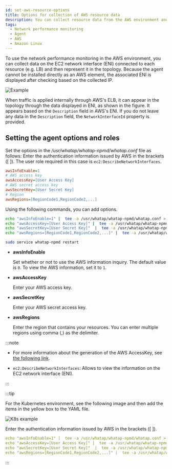 ```yaml
---
id: set-aws-resource-options
title: Options for collection of AWS resource data
description: You can collect resource data from the AWS environment and display it on the topology screen.
tags:
  - Network performance monitoring
  - Agent
  - AWS
  - Amazon Linux
---
```


To use the network performance monitoring in the AWS environment, you can collect data on the EC2 network interface (ENI) connected to each resource (e.g. LB) and then represent it in the topology. Because the agent cannot be installed directly as an AWS element, the associated ENI is displayed after checking based on the collected IP.

![Example](/img/npm-aws-resource-example.png)

When traffic is applied internally through AWS's ELB, it can appear in the topology through the data displayed in ENI, as shown in the figure. It appears based on the `Description` field in AWS's ENI. If you do not leave any data in the `Description` field, the `NetworkInterfaceId` property is provided.

## Setting the agent options and roles

Set the options in the _/usr/whatap/whatap-npmd/whatap.conf_ file as follows: Enter the authentication information issued by AWS in the brackets ([ ]). The user role required in this case is `ec2:DescribeNetworkInterfaces`.

```ini title='whatap.conf'
awsInfoEnable=1
# AWS access key
awsAccessKey=[User Access Key]
# AWS secret access key
awsSecretKey=[User Secret Key]
# Region
awsRegions=[RegionCode1,RegionCode2,...]
```

Using the following commands, you can add options.

```bash
echo "awsInfoEnable=1" |  tee -a /usr/whatap/whatap-npmd/whatap.conf > /dev/null
echo "awsAccessKey=[User Access Key]" |  tee -a /usr/whatap/whatap-npmd/whatap.conf > /dev/null
echo "awsSecretKey=[User Secret Key]"  |  tee -a /usr/whatap/whatap-npmd/whatap.conf > /dev/null
echo "awsRegions=[RegionCode1,RegionCode2,...]" |  tee -a /usr/whatap/whatap-npmd/whatap.conf > /dev/null

sudo service whatap-npmd restart
```

-   **awsInfoEnable**

    Set whether or not to use the AWS information inquiry. The default value is `0`. To view the AWS information, set it to `1`.

-   **awsAccessKey**

    Enter your AWS access key.

-   **awsSecretKey**

    Enter your AWS secret access key.

-   **awsRegions**

    Enter the region that contains your resources. You can enter multiple regions using comma (,) as the delimiter.

:::note

-   For more information about the generation of the AWS AccessKey, see [the following link](https://docs.aws.amazon.com/IAM/latest/UserGuide/id_credentials_access-keys.html?icmpid=docs_iam_console#Using_CreateAccessKey).

-   `ec2:DescribeNetworkInterfaces`: Allows to view the information on the EC2 network interface (ENI).

:::

:::tip

For the Kubernetes environment, see the following image and then add the items in the yellow box to the YAML file.

![K8s example](/img/npm-aws-resource-k8s-example.png)

Enter the authentication information issued by AWS in the brackets ([ ]).

```yaml
echo "awsInfoEnable=1" |  tee -a /usr/whatap/whatap-npmd/whatap.conf > /dev/null
echo "awsAccessKey=[User Access Key]" |  tee -a /usr/whatap/whatap-npmd/whatap.conf > /dev/null
echo "awsSecretKey=[User Secret Key]"  |  tee -a /usr/whatap/whatap-npmd/whatap.conf > /dev/null
echo "awsRegions=[RegionCode1,RegionCode2,...]" |  tee -a /usr/whatap/whatap-npmd/whatap.conf > /dev/null
```

:::
